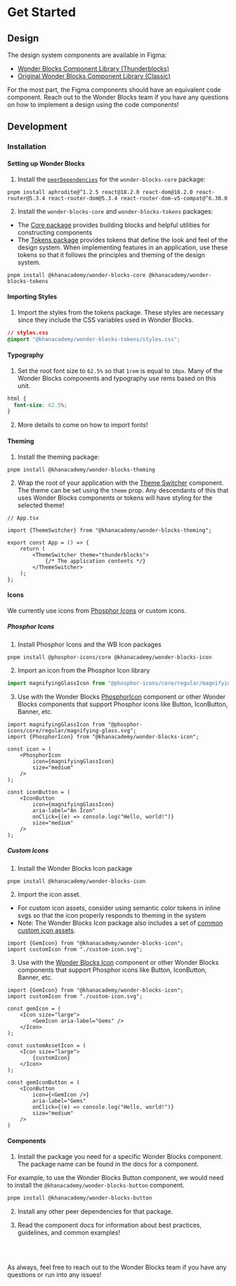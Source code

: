 
<Meta title="Get Started" />

# Get Started

## Design

The design system components are available in Figma:
- <a href="https://www.figma.com/design/EuFu0U7gqc1koXm8ZhlOLp/%E2%9A%A1%EF%B8%8F-Components?node-id=1-2">Wonder Blocks Component Library (Thunderblocks)</a>
- <a href="https://www.figma.com/design/VbVu3h2BpBhH80niq101MHHE/%F0%9F%92%A0-Main-Components?node-id=4249-1689">Original Wonder Blocks Component Library (Classic)</a>

For the most part, the Figma components should have an equivalent code component.
Reach out to the Wonder Blocks team if you have any questions on how to implement
a design using the code components!

## Development

### Installation

#### Setting up Wonder Blocks
1. Install the <a href="https://github.com/Khan/wonder-blocks/blob/main/packages/wonder-blocks-core/package.json">`peerDependencies`</a> for the `wonder-blocks-core` package:
```shell
pnpm install aphrodite@^1.2.5 react@18.2.0 react-dom@18.2.0 react-router@5.3.4 react-router-dom@5.3.4 react-router-dom-v5-compat@^6.30.0
```
2. Install the `wonder-blocks-core` and `wonder-blocks-tokens` packages:
- The <a href="/?path=/docs/packages-core-overview--docs">Core package</a> provides
building blocks and helpful utilities for
constructing components
- The <a href="/?path=/docs/packages-tokens-overview--docs">Tokens package</a> provides
tokens that define the look and feel of the design system. When implementing
features in an application, use these tokens so that it follows the principles
and theming of the design system.
```shell
pnpm install @khanacademy/wonder-blocks-core @khanacademy/wonder-blocks-tokens
```

#### Importing Styles
1. Import the styles from the tokens package. These styles are necessary since
they include the CSS variables used in Wonder Blocks.

```css
// styles.css
@import "@khanacademy/wonder-blocks-tokens/styles.css";
```

#### Typography
1. Set the root font size to `62.5%` so that `1rem` is equal to `10px`. Many of
the Wonder Blocks components and typography use rems based on this unit.

```css
html {
  font-size: 62.5%;
}
```

2. More details to come on how to import fonts!

#### Theming

1. Install the theming package:
```shell
pnpm install @khanacademy/wonder-blocks-theming
```
2. Wrap the root of your application with the <a href="/?path=/docs/packages-theming-themeswitcher--docs">Theme Switcher</a>
component. The theme can be set using the `theme` prop. Any descendants of this
that uses Wonder Blocks components or tokens will have styling for the selected
theme!

```tsx
// App.tsx

import {ThemeSwitcher} from "@khanacademy/wonder-blocks-theming";

export const App = () => {
    return (
        <ThemeSwitcher theme="thunderblocks">
            {/* The application contents */}
        </ThemeSwitcher>
    );
};

```

#### Icons

We currently use icons from <a href="https://phosphoricons.com/">Phosphor Icons</a> or
custom icons.

##### Phosphor Icons

1. Install Phosphor Icons and the WB Icon packages
```shell
pnpm install @phosphor-icons/core @khanacademy/wonder-blocks-icon
```
2. Import an icon from the Phosphor Icon library
```ts
import magnifyingGlassIcon from "@phosphor-icons/core/regular/magnifying-glass.svg";
```
3. Use with the Wonder Blocks <a href="/?path=/docs/packages-icon-phosphoricon--docs">PhosphorIcon</a>
component or other Wonder Blocks components that support Phosphor icons like Button,
IconButton, Banner, etc.

```tsx
import magnifyingGlassIcon from "@phosphor-icons/core/regular/magnifying-glass.svg";
import {PhosphorIcon} from "@khanacademy/wonder-blocks-icon";

const icon = (
    <PhosphorIcon
        icon={magnifyingGlassIcon}
        size="medium"
    />
);

const iconButton = (
    <IconButton
        icon={magnifyingGlassIcon}
        aria-label="An Icon"
        onClick={(e) => console.log("Hello, world!")}
        size="medium"
    />
);
```

##### Custom Icons

1. Install the Wonder Blocks Icon package
```shell
pnpm install @khanacademy/wonder-blocks-icon
```
2. Import the icon asset.
- For custom icon assets, consider using semantic color tokens in inline svgs so
that the icon properly responds to theming in the system
- Note: The Wonder Blocks Icon package also includes a set of
<a href="/?path=/docs/packages-icon-custom-icon-components--docs">common custom icon assets</a>.

```tsx
import {GemIcon} from "@khanacademy/wonder-blocks-icon";
import customIcon from "./custom-icon.svg";
```

3. Use with the <a href="/?path=/docs/packages-icon-icon--docs">Wonder Blocks Icon</a>
component or other Wonder Blocks components that support Phosphor icons like Button,
IconButton, Banner, etc.
```tsx
import {GemIcon} from "@khanacademy/wonder-blocks-icon";
import customIcon from "./custom-icon.svg";

const gemIcon = (
    <Icon size="large">
        <GemIcon aria-label="Gems" />
    </Icon>
);

const customAssetIcon = (
    <Icon size="large">
        {customIcon}
    </Icon>
);

const gemIconButton = (
    <IconButton
        icon={<GemIcon />}
        aria-label="Gems"
        onClick={(e) => console.log("Hello, world!")}
        size="medium"
    />
)
```

#### Components

1. Install the package you need for a specific Wonder Blocks component. The
package name can be found in the docs for a component.

For example, to use the Wonder Blocks Button component, we would need to install
the `@khanacademy/wonder-blocks-button` component.

```bash
pnpm install @khanacademy/wonder-blocks-button
```

2. Install any other peer dependencies for that package.

3. Read the component docs for information about best practices, guidelines, and
common examples!


<br />
<br />

As always, feel free to reach out to the Wonder Blocks team if you have any
questions or run into any issues!
